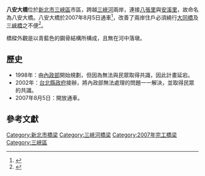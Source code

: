 {{Infobox_Bridge
|bridge_name= 八安大橋
|image= 八安大橋.JPG
|caption= 
|official_name= 
|also_known_as=
|carries= 雙向各一車道
|crosses= [[三峽河|三峽河]]
|locale= [[新北市|新北市]][[三峽區|三峽區]]
|maint= [[新北市政府|新北市政府]]
|cost = 總經費新台幣2億4584萬元<ref>{{cite web|language=zh-tw|url=http://publish.tpc.gov.tw/Book/laborbook/no.36/a3311.pdf|title=三峽鎮八安大橋完工通車|author=江怡貞|publisher=新北市政府|date=|accessdate=2015-08-29|archive-url=https://web.archive.org/web/20160304093256/http://publish.tpc.gov.tw/Book/laborbook/no.36/a3311.pdf|archive-date=2016-03-04|dead-url=yes}}</ref>
|id= 
|design= 
|mainspan= 
|length= {{convert|281|m|ft|0|abbr=off}}<br>其中主橋長123公尺、左岸引道長78公尺、右岸引道長80公尺
|width= {{convert|21|m|ft|0|abbr=off}}
|clearance= 
|below= 
|traffic= 
|open= 2007年8月5日（{{age in years and days|2007|8|5|age=no}}）
|closed= 
|toll= 
|preceded = 大同橋
|followed = 長福橋
|map_cue= 
|map_image= 
|map_text= 
|map_width= 
|coordinates={{coord|24.92718|N|121.36966|E|display=title,inline}}
|lat= 
|long= 
}}

'''八安大橋'''位於[[新北市|新北市]][[三峽區|三峽區]]市區，跨越[[三峽河|三峽河]]兩岸，連接[[八張里|八張里]]與[[安溪里|安溪里]]，故命名為八安大橋。八安大橋於2007年8月5日通車<ref>{{Cite web|title=新北旅遊 三峽八安大橋-交通建設-三峽區|url=https://tour.ntpc.gov.tw/zh-tw/attraction/Detail?wnd_id=60&id=110009|access-date=2021-05-16|work=新北市觀光旅遊網|archive-date=2021-05-16|archive-url=https://web.archive.org/web/20210516141814/https://tour.ntpc.gov.tw/zh-tw/attraction/Detail?wnd_id=60&id=110009}}</ref>，改善了兩岸住戶必須繞行[[大同橋|大同橋]]及[[三峽橋|三峽橋]]之不便<ref name="北縣三峽八安大橋通車 帶動觀光新商機">{{cite news | language =  | author =卞金峰  | coauthors =  | url =  | title =北縣三峽八安大橋通車 帶動觀光新商機  | work =中央社  | publisher =  | pages =  | date =2007年8月5日  | accessdate =2010年1月31日  }}</ref>。

橋樑外觀是以青藍色的鋼骨結構所構成，且無在河中落墩。

==歷史==
*1998年：由[[中華民國內政部|內政部]]開始規劃，但因為無法與民眾取得共識，因此計畫延宕。
*2002年：[[新北市政府|台北縣政府]]接辦，將內政部無法處理的問題一一解決，並取得民眾的共識。
*2007年8月5日：開放通車。

==參考文獻==
{{reflist}}

{{淡水河流域橋樑}}
{{Bridge-Stub}}
[[Category:新北市橋梁|Category:新北市橋梁]]
[[Category:三峽河橋梁|Category:三峽河橋梁]]
[[Category:2007年完工橋梁|Category:2007年完工橋梁]]
[[Category:三峽區|Category:三峽區]]